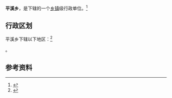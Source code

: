 {{中国乡级行政区|35/09/24/207/000}}

'''平溪乡'''，是{{PRC admin/fullname|35/09/24/207/000|3}}下辖的一个[[乡镇|乡镇]]级行政单位。<ref>{{PRC admin/ref sgc|{{PRC admin/parent|35/09/24/207/000}}}}</ref>

== 行政区划 ==

平溪乡下辖以下地区：<ref>{{PRC admin/ref sgc|35/09/24/207/000}}</ref>

{{PRC admin/children|35/09/24/207/000}}。

== 参考资料 ==

{{reflist}}

{{行政区划小作品}}
{{PRC admin/navcat|35/09/24/207/000}}